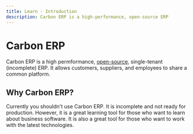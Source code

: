 ```yaml
---
title: Learn - Introduction
description: Carbon ERP is a high-performance, open-source ERP
---
```



# Carbon ERP

<Features />

Carbon ERP is a high permformance, [open-source](https://github.com/barbinbrad/carbon), single-tenant (incomplete) ERP. It allows customers, suppliers, and employees to share a common platform.

## Why Carbon ERP?

Currently you shouldn't use Carbon ERP. It is incomplete and not ready for production. However, it is a great learning tool for those who want to learn about business software. It is also a great tool for those who want to work with the latest technologies.
